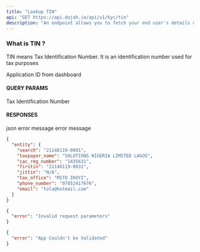```yaml
---
title: "Lookup TIN"
api: "GET https://api.dojah.io/api/v1/kyc/tin"
description: "An endpoint allows you to fetch your end user's details using the Tax Identification Number of the person"
---
```


### What is TIN ?

TIN means Tax Identification Number. It is an identification number used for tax purposes


<ParamField header="AppId" type="string" required>
  Application ID from dashboard
</ParamField>

#### QUERY PARAMS

<ParamField query="tin" type="string" required>
Tax Identification Number
</ParamField>



#### RESPONSES

<ResponseField name="200" type="json">
 json
</ResponseField>

<ResponseField name="400" type="Object">
  <Expandable title="properties">
    <ResponseField name="error" type="string">
      error message
    </ResponseField>

  </Expandable>
</ResponseField>

<ResponseField name="401" type="Object">
  <Expandable title="properties">
    <ResponseField name="error" type="string">
      error message
    </ResponseField>

  </Expandable>
</ResponseField>


<ResponseExample>

```json 200
{
  "entity": {
    "search": "21148119-0001",
    "taxpayer_name": "SOLUTIONS NIGERIA LIMITED LAGOS",
    "cac_reg_number": "1435631",
    "firstin": "21148119-0031",
    "jittin": "N/A",
    "tax_office": "MSTO IKOYI",
    "phone_number": "07852417676",
    "email": "tola@hotmail.com"
  }
}
```

```json 400
{
  "error": "Invalid request parameters"
}
```

```json 401
{
  "error": "App Couldn't be Validated"
}
```


</ResponseExample>